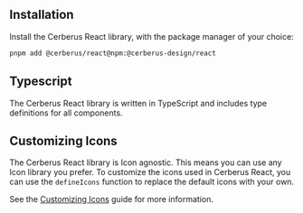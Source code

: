 ---
---


## Installation

Install the Cerberus React library, with the package manager of your choice:

```bash
pnpm add @cerberus/react@npm:@cerberus-design/react
```

<NoteAdmonition
  description="The Cerberus React library requires the use of Panda-CSS and the Cerberus Core.
  Please be sure you have setup your project to use these libraries before using
  Cerberus React."
/>

## Typescript

The Cerberus React library is written in TypeScript and includes type definitions for all components.

## Customizing Icons

The Cerberus React library is Icon agnostic. This means you can use any Icon library you prefer. To customize the icons used in Cerberus React, you can use the `defineIcons` function to replace the default icons with your own.

See the [Customizing Icons](../preset/customizing#option-2-cerberus-configuration) guide for more information.
